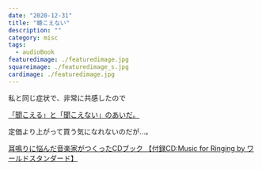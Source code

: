 ```yaml
---
date: "2020-12-31"
title: "聴こえない"
description: ""
category: misc
tags:
  - audioBook
featuredimage: ./featuredimage.jpg
squareimage: ./featuredimage_s.jpg
cardimage: ./featuredimage.jpg
---
```


私と同じ症状で、非常に共感したので

[「聞こえる」と「聞こえない」のあいだ。](https://www.mishimaga.com/books/touzisha/000302.html)

定価より上がって買う気になれないのだが…。

[耳鳴りに悩んだ音楽家がつくったCDブック 【付録CD:Music for Ringing by ワールドスタンダード】](https://www.amazon.co.jp/exec/obidos/ASIN/4866470704/)